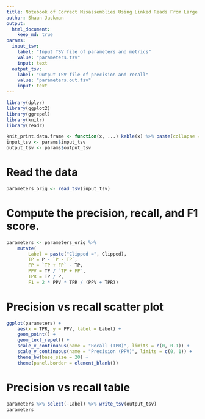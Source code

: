```yaml
---
title: Notebook of Correct Misassemblies Using Linked Reads From Large Molecules
author: Shaun Jackman
output:
  html_document:
    keep_md: true
params:
  input_tsv:
    label: "Input TSV file of parameters and metrics"
    value: "parameters.tsv"
    input: text
  output_tsv:
    label: "Output TSV file of precision and recall"
    value: "parameters.out.tsv"
    input: text
---
```


```r
library(dplyr)
library(ggplot2)
library(ggrepel)
library(knitr)
library(readr)

knit_print.data.frame <- function(x, ...) kable(x) %>% paste(collapse = "\n") %>% asis_output
input_tsv <- params$input_tsv
output_tsv <- params$output_tsv
```

# Read the data

```r
parameters_orig <- read_tsv(input_tsv)
```

# Compute the precision, recall, and F1 score.
```r
parameters <- parameters_orig %>%
	mutate(
		Label = paste("Clipped =", Clipped),
		TP = P - `P - TP`,
		FP = `TP + FP` - TP,
		PPV = TP / `TP + FP`,
		TPR = TP / P,
		F1 = 2 * PPV * TPR / (PPV + TPR))
```

# Precision vs recall scatter plot
```r
ggplot(parameters) +
	aes(x = TPR, y = PPV, label = Label) +
	geom_point() +
	geom_text_repel() +
	scale_x_continuous(name = "Recall (TPR)", limits = c(0, 0.1)) +
	scale_y_continuous(name = "Precision (PPV)", limits = c(0, 1)) +
	theme_bw(base_size = 20) +
	theme(panel.border = element_blank())
```

# Precision vs recall table
```r
parameters %>% select(-Label) %>% write_tsv(output_tsv)
parameters
```
